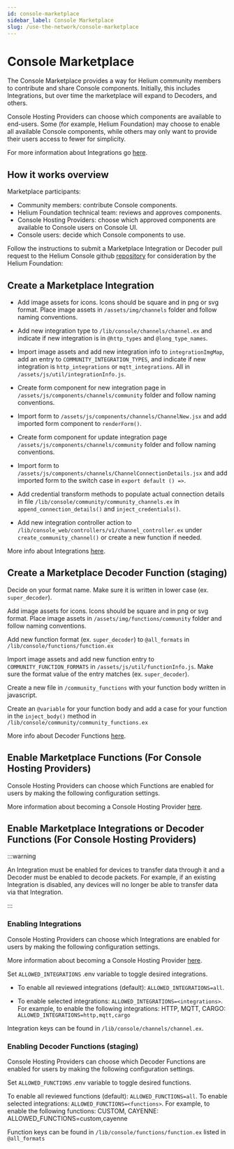 ```yaml
---
id: console-marketplace
sidebar_label: Console Marketplace
slug: /use-the-network/console-marketplace
---
```


# Console Marketplace

The Console Marketplace provides a way for Helium community members to contribute and share Console components. Initially, this includes Integrations, but over time the marketplace will expand to Decoders, and others.

Console Hosting Providers can choose which components are available to end-users. Some (for example, Helium Foundation) may choose to enable all available Console components, while others may only want to provide their users access to fewer for simplicity. 

For more information about Integrations go [here](/use-the-network/console/integrations).

## How it works overview

Marketplace participants:

- Community members: contribute Console components.
- Helium Foundation technical team: reviews and approves components.
- Console Hosting Providers: choose which approved components are available to Console users on Console UI.
- Console users: decide which Console components to use. 


Follow the instructions to submit a Marketplace Integration or Decoder pull request to the Helium Console github [repository](https://github.com/helium/console) for consideration by the Helium Foundation:

## Create a Marketplace Integration 

- Add image assets for icons. Icons should be square and in png or svg format. Place image assets in ```/assets/img/channels``` folder and follow naming conventions.

- Add new integration type to ```/lib/console/channels/channel.ex``` and indicate if new integration is in ```@http_types``` and ```@long_type_names```.

- Import image assets and add new integration info to ```integrationImgMap```, add an entry to ```COMMUNITY_INTEGRATION_TYPES```, and indicate if new integration is ```http_integrations``` or ```mqtt_integrations```. All in ```/assets/js/util/integrationInfo.js```.

- Create form component for new integration page in ```/assets/js/components/channels/community``` folder and follow naming conventions.

- Import form to ```/assets/js/components/channels/ChannelNew.jsx``` and add imported form component to ```renderForm()```. 

- Create form component for update integration page ```/assets/js/components/channels/community``` folder and follow naming conventions.

- Import form to ```/assets/js/components/channels/ChannelConnectionDetails.jsx``` and add imported form to the switch case in ```export default () =>```. 

- Add credential transform methods to populate actual connection details in file ```/lib/console/community/community_channels.ex``` in ```append_connection_details()``` and ```inject_credentials()```.

- Add new integration controller action to ```/lib/console_web/controllers/v1/channel_controller.ex``` under ```create_community_channel()``` or create a new function if needed.

More info about Integrations [here](/use-the-network/console/integrations).

## Create a Marketplace Decoder Function (staging)

Decide on your format name. Make sure it is written in lower case (ex. ```super_decoder```).

Add image assets for icons. Icons should be square and in png or svg format. Place image assets in ```/assets/img/functions/community``` folder and follow naming conventions.

Add new function format (ex. ```super_decoder```) to ```@all_formats``` in ```/lib/console/functions/function.ex```

Import image assets and add new function entry to ```COMMUNITY_FUNCTION_FORMATS``` in ```/assets/js/util/functionInfo.js```. Make sure the format value of the entry matches (ex. ```super_decoder```).

Create a new file in ```/community_functions``` with your function body written in javascript.

Create an ```@variable``` for your function body and add a case for your function in the ```inject_body()``` method in ```/lib/console/community/community_functions.ex```

More info about Decoder Functions [here](/use-the-network/console/functions).

## Enable Marketplace Functions (For Console Hosting Providers)

Console Hosting Providers can choose which Functions are enabled for users by making the following configuration settings. 

More information about becoming a Console Hosting Provider [here](/use-the-network/run-a-network-server). 


## Enable Marketplace Integrations or Decoder Functions (For Console Hosting Providers)

:::warning

An Integration must be enabled for devices to transfer data through it and a Decoder must be enabled to decode packets. For example, if an existing Integration is disabled, any devices will no longer be able to transfer data via that Integration.

:::

### Enabling Integrations

Console Hosting Providers can choose which Integrations are enabled for users by making the following configuration settings. 

More information about becoming a Console Hosting Provider [here](/use-the-network/run-a-network-server). 

Set ```ALLOWED_INTEGRATIONS``` .env variable to toggle desired integrations.

- To enable all reviewed integrations (default): ```ALLOWED_INTEGRATIONS=all```.

- To enable selected integrations: ```ALLOWED_INTEGRATIONS=<integrations>```. For example, to enable the following integrations: HTTP, MQTT, CARGO: ```ALLOWED_INTEGRATIONS=http,mqtt,cargo```

Integration keys can be found in ```/lib/console/channels/channel.ex```.

### Enabling Decoder Functions (staging)

Console Hosting Providers can choose which Decoder Functions are enabled for users by making the following configuration settings. 

Set ```ALLOWED_FUNCTIONS``` .env variable to toggle desired functions.

To enable all reviewed functions (default): ```ALLOWED_FUNCTIONS=all```.
To enable selected integrations: ```ALLOWED_FUNCTIONS=<functions>```. For example, to enable the following functions: CUSTOM, CAYENNE: ALLOWED_FUNCTIONS=custom,cayenne

Function keys can be found in ```/lib/console/functions/function.ex``` listed in ```@all_formats```